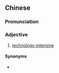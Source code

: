 {{also|技术密集型}}
==Chinese==
{{zh-forms|s=技术密集型|type=23}}

===Pronunciation===
{{zh-pron
|m=jìshù mìjíxíng
|c=gei6 seot6 mat6 zaap6 jing4
|cat=a
}}

===Adjective===
{{zh-adj}}

# [[technology-intensive]] {{gloss|when used as an attributive}}

====Synonyms====
* {{zh-l|技術密集}}